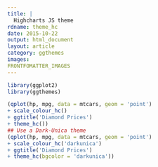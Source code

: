```yaml
---
title: |
  Highcharts JS theme
rdname: theme_hc
date: 2015-10-22
output: html_document
layout: article
category: ggthemes
images:
FRONTFOMATTER_IMAGES
---
```


```r
library(ggplot2)
library(ggthemes)
```

```r
(qplot(hp, mpg, data = mtcars, geom = 'point')
+ scale_colour_hc()
+ ggtitle('Diamond Prices')
+ theme_hc())
## Use a Dark-Unica theme
(qplot(hp, mpg, data = mtcars, geom = 'point')
+ scale_colour_hc('darkunica')
+ ggtitle('Diamond Prices')
+ theme_hc(bgcolor = 'darkunica'))



```